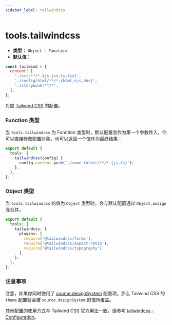 ```yaml
---
sidebar_label: tailwindcss
---
```


# tools.tailwindcss

- **类型：** `Object | Function`
- **默认值：**

```js
const tailwind = {
  content: [
    './src/**/*.{js,jsx,ts,tsx}',
    './config/html/**/*.{html,ejs,hbs}',
    './storybook/**/*',
  ],
};
```

对应 [Tailwind CSS](https://tailwindcss.com/docs/configuration) 的配置。

### Function 类型

当 `tools.tailwindcss` 为 Function 类型时，默认配置会作为第一个参数传入，你可以直接修改配置对象，也可以返回一个值作为最终结果：

```ts title="modern.config.ts"
export default {
  tools: {
    tailwindcss(config) {
      config.content.push('./some-folder/**/*.{js,ts}');
    },
  },
};
```

### Object 类型

当 `tools.tailwindcss` 的值为 `Object` 类型时，会与默认配置通过 `Object.assign` 浅合并。

```ts title="modern.config.ts"
export default {
  tools: {
    tailwindcss: {
      plugins: [
        require('@tailwindcss/forms'),
        require('@tailwindcss/aspect-ratio'),
        require('@tailwindcss/typography'),
      ],
    },
  },
};
```

### 注意事项

注意，如果你同时使用了 [source.designSystem](/configure/app/source/design-system) 配置项，那么 Tailwind CSS 的 `theme` 配置将会被 `source.designSystem` 的值所覆盖。

其他配置的使用方式与 Tailwind CSS 官方用法一致，请参考 [tailwindcss - Configuration](https://tailwindcss.com/docs/configuration)。
